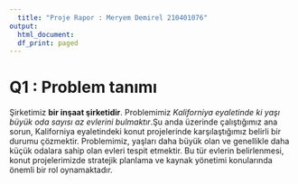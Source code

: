```yaml
---
  title: "Proje Rapor : Meryem Demirel 210401076"
output:
  html_document:
  df_print: paged
---
```

  
# Q1 : Problem tanımı
  
  Şirketimiz **bir inşaat şirketidir**. Problemimiz *Kaliforniya eyaletinde ki yaşı büyük oda sayısı az evlerini bulmaktır*.Şu anda üzerinde çalıştığımız ana sorun, Kaliforniya eyaletindeki konut projelerinde karşılaştığımız belirli bir durumu çözmektir. Problemimiz, yaşları daha büyük olan ve genellikle daha küçük odalara sahip olan evleri tespit etmektir. Bu tür evlerin belirlenmesi, konut projelerimizde stratejik planlama ve kaynak yönetimi konularında önemli bir rol oynamaktadır.